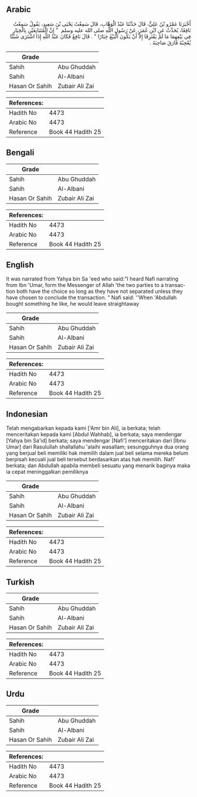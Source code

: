 ## Arabic


<div dir="rtl" lang="ar" style={{fontSize:'larger',backgroundColor:'#f8f9fa',padding:20}}>
أَخْبَرَنَا عَمْرُو بْنُ عَلِيٍّ، قَالَ حَدَّثَنَا عَبْدُ الْوَهَّابِ، قَالَ سَمِعْتُ يَحْيَى بْنَ سَعِيدٍ، يَقُولُ سَمِعْتُ نَافِعًا، يُحَدِّثُ عَنِ ابْنِ عُمَرَ، عَنْ رَسُولِ اللَّهِ صلى الله عليه وسلم ‏ "‏ إِنَّ الْمُتَبَايِعَيْنِ بِالْخِيَارِ فِي بَيْعِهِمَا مَا لَمْ يَفْتَرِقَا إِلاَّ أَنْ يَكُونَ الْبَيْعُ خِيَارًا ‏"‏ ‏.‏ قَالَ نَافِعٌ فَكَانَ عَبْدُ اللَّهِ إِذَا اشْتَرَى شَيْئًا يُعْجِبُهُ فَارَقَ صَاحِبَهُ ‏.‏
</div>
<div style={{backgroundColor:'#f8f9fa',padding:20, marginBottom: 10}}><table> <thead> <tr> <th>Grade</th> <th></th> </tr> </thead> <tbody> <tr><td>Sahih</td><td>Abu Ghuddah</td></tr><tr><td>Sahih</td><td>Al-Albani</td></tr><tr><td>Hasan Or Sahih</td><td>Zubair Ali Zai</td></tr></tbody></table><table> <thead> <tr> <th>References:</th> <th></th> </tr> </thead> <tbody><tr><td>Hadith No</td><td>4473</td></tr><tr><td>Arabic No</td><td>4473</td></tr><tr><td>Reference</td><td>Book 44 Hadith 25</td></tr></tbody></table></div>

## Bengali


<div dir="ltr" lang="bn" style={{fontSize:'larger',backgroundColor:'#f8f9fa',padding:20}}>

</div>
<div style={{backgroundColor:'#f8f9fa',padding:20, marginBottom: 10}}><table> <thead> <tr> <th>Grade</th> <th></th> </tr> </thead> <tbody> <tr><td>Sahih</td><td>Abu Ghuddah</td></tr><tr><td>Sahih</td><td>Al-Albani</td></tr><tr><td>Hasan Or Sahih</td><td>Zubair Ali Zai</td></tr></tbody></table><table> <thead> <tr> <th>References:</th> <th></th> </tr> </thead> <tbody><tr><td>Hadith No</td><td>4473</td></tr><tr><td>Arabic No</td><td>4473</td></tr><tr><td>Reference</td><td>Book 44 Hadith 25</td></tr></tbody></table></div>

## English


<div dir="ltr" lang="en" style={{fontSize:'larger',backgroundColor:'#f8f9fa',padding:20}}>
It was narrated from Yahya bin Sa 'eed who said:"I heard Nafi narrating from Ibn 'Umar, form the Messenger of Allah 'the two parties to a transaction both have the choice so long as they have not separated unless they have chosen to conclude the transaction. " Nafi said: ''When 'Abdullah bought something he like, he would leave straightaway
</div>
<div style={{backgroundColor:'#f8f9fa',padding:20, marginBottom: 10}}><table> <thead> <tr> <th>Grade</th> <th></th> </tr> </thead> <tbody> <tr><td>Sahih</td><td>Abu Ghuddah</td></tr><tr><td>Sahih</td><td>Al-Albani</td></tr><tr><td>Hasan Or Sahih</td><td>Zubair Ali Zai</td></tr></tbody></table><table> <thead> <tr> <th>References:</th> <th></th> </tr> </thead> <tbody><tr><td>Hadith No</td><td>4473</td></tr><tr><td>Arabic No</td><td>4473</td></tr><tr><td>Reference</td><td>Book 44 Hadith 25</td></tr></tbody></table></div>

## Indonesian


<div dir="ltr" lang="id" style={{fontSize:'larger',backgroundColor:'#f8f9fa',padding:20}}>
Telah mengabarkan kepada kami ['Amr bin Ali], ia berkata; telah menceritakan kepada kami [Abdul Wahhab], ia berkata; saya mendengar [Yahya bin Sa'id] berkata; saya mendengar [Nafi'] menceritakan dari [Ibnu Umar] dari Rasulullah shallallahu 'alaihi wasallam; sesungguhnya dua orang yang berjual beli memiliki hak memilih dalam jual beli selama mereka belum berpisah kecuali jual beli tersebut berdasarkan atas hak memilih. Nafi' berkata; dan Abdullah apabila membeli sesuatu yang menarik baginya maka ia cepat meninggalkan pemiliknya
</div>
<div style={{backgroundColor:'#f8f9fa',padding:20, marginBottom: 10}}><table> <thead> <tr> <th>Grade</th> <th></th> </tr> </thead> <tbody> <tr><td>Sahih</td><td>Abu Ghuddah</td></tr><tr><td>Sahih</td><td>Al-Albani</td></tr><tr><td>Hasan Or Sahih</td><td>Zubair Ali Zai</td></tr></tbody></table><table> <thead> <tr> <th>References:</th> <th></th> </tr> </thead> <tbody><tr><td>Hadith No</td><td>4473</td></tr><tr><td>Arabic No</td><td>4473</td></tr><tr><td>Reference</td><td>Book 44 Hadith 25</td></tr></tbody></table></div>

## Turkish


<div dir="ltr" lang="tr" style={{fontSize:'larger',backgroundColor:'#f8f9fa',padding:20}}>

</div>
<div style={{backgroundColor:'#f8f9fa',padding:20, marginBottom: 10}}><table> <thead> <tr> <th>Grade</th> <th></th> </tr> </thead> <tbody> <tr><td>Sahih</td><td>Abu Ghuddah</td></tr><tr><td>Sahih</td><td>Al-Albani</td></tr><tr><td>Hasan Or Sahih</td><td>Zubair Ali Zai</td></tr></tbody></table><table> <thead> <tr> <th>References:</th> <th></th> </tr> </thead> <tbody><tr><td>Hadith No</td><td>4473</td></tr><tr><td>Arabic No</td><td>4473</td></tr><tr><td>Reference</td><td>Book 44 Hadith 25</td></tr></tbody></table></div>

## Urdu


<div dir="rtl" lang="ur" style={{fontSize:'larger',backgroundColor:'#f8f9fa',padding:20}}>

</div>
<div style={{backgroundColor:'#f8f9fa',padding:20, marginBottom: 10}}><table> <thead> <tr> <th>Grade</th> <th></th> </tr> </thead> <tbody> <tr><td>Sahih</td><td>Abu Ghuddah</td></tr><tr><td>Sahih</td><td>Al-Albani</td></tr><tr><td>Hasan Or Sahih</td><td>Zubair Ali Zai</td></tr></tbody></table><table> <thead> <tr> <th>References:</th> <th></th> </tr> </thead> <tbody><tr><td>Hadith No</td><td>4473</td></tr><tr><td>Arabic No</td><td>4473</td></tr><tr><td>Reference</td><td>Book 44 Hadith 25</td></tr></tbody></table></div>